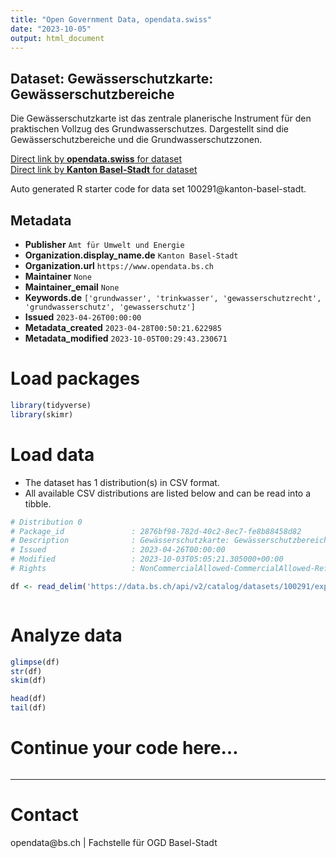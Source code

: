 ```yaml
---
title: "Open Government Data, opendata.swiss"
date: "2023-10-05"
output: html_document
---
```


## Dataset: Gewässerschutzkarte: Gewässerschutzbereiche

Die Gewässerschutzkarte ist das zentrale planerische Instrument für den praktischen Vollzug des Grundwasserschutzes. Dargestellt sind die Gewässerschutzbereiche und die Grundwasserschutzzonen.

[Direct link by **opendata.swiss** for dataset](https://opendata.swiss/de/dataset/gewasserschutzkarte-gewasserschutzbereiche)<br>
[Direct link by **Kanton Basel-Stadt** for dataset](https://data.bs.ch/explore/dataset/100291/)

Auto generated R starter code for data set 100291@kanton-basel-stadt.

## Metadata

- **Publisher** `Amt für Umwelt und Energie`
- **Organization.display_name.de** `Kanton Basel-Stadt`
- **Organization.url** `https://www.opendata.bs.ch`
- **Maintainer** `None`
- **Maintainer_email** `None`
- **Keywords.de** `['grundwasser', 'trinkwasser', 'gewasserschutzrecht', 'grundwasserschutz', 'gewasserschutz']`
- **Issued** `2023-04-26T00:00:00`
- **Metadata_created** `2023-04-28T00:50:21.622985`
- **Metadata_modified** `2023-10-05T00:29:43.230671`


# Load packages

```r

library(tidyverse)
library(skimr)

```

# Load data

-   The dataset has 1 distribution(s) in CSV format.
-   All available CSV distributions are listed below and can be read into a tibble.

```r

# Distribution 0
# Package_id               : 2876bf98-782d-40c2-8ec7-fe8b88458d82
# Description              : Gewässerschutzkarte: Gewässerschutzbereiche (csv)
# Issued                   : 2023-04-26T00:00:00
# Modified                 : 2023-10-03T05:05:21.305000+00:00
# Rights                   : NonCommercialAllowed-CommercialAllowed-ReferenceRequired

df <- read_delim('https://data.bs.ch/api/v2/catalog/datasets/100291/exports/csv')



```

# Analyze data

```r

glimpse(df)
str(df)
skim(df)

head(df)
tail(df)

```

# Continue your code here...

```r

```

------------------------------------------------------------------------

# Contact

opendata@bs.ch | Fachstelle für OGD Basel-Stadt
